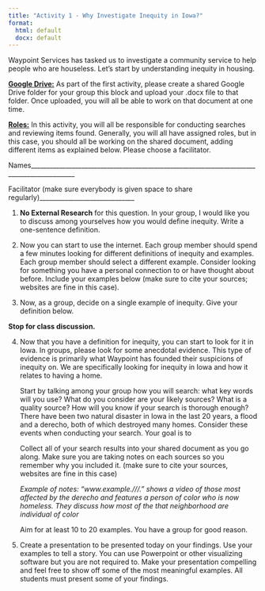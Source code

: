 ```yaml
---
title: "Activity 1 - Why Investigate Inequity in Iowa?"
format: 
  html: default
  docx: default
---
```


Waypoint Services has tasked us to investigate a community service to help people who are houseless. Let's start by understanding inequity in housing.

[**Google Drive:**]{.underline} As part of the first activity, please create a shared Google Drive folder for your group this block and upload your .docx file to that folder. Once uploaded, you will all be able to work on that document at one time.

[**Roles:**]{.underline} In this activity, you will all be responsible for conducting searches and reviewing items found. Generally, you will all have assigned roles, but in this case, you should all be working on the shared document, adding different items as explained below. Please choose a facilitator.

Names\_\_\_\_\_\_\_\_\_\_\_\_\_\_\_\_\_\_\_\_\_\_\_\_\_\_\_\_\_\_\_\_\_\_\_\_\_\_\_\_\_\_\_\_\_\_\_\_\_\_\_\_\_\_\_\_\_\_\_\_\_\_\_\_\_\_\_\_\_\_\_\_\_\_\_\_\_\_\_\_\_\_\_\_\_\_\_\_\_\_\_\_

Facilitator (make sure everybody is given space to share regularly)\_\_\_\_\_\_\_\_\_\_\_\_\_\_\_\_\_\_\_\_\_\_\_\_\_\_\_\_\_\_

1.  **No External Research** for this question. In your group, I would like you to discuss among yourselves how you would define inequity. Write a one-sentence definition.

2.  Now you can start to use the internet. Each group member should spend a few minutes looking for different definitions of inequity and examples. Each group member should select a different example. Consider looking for something you have a personal connection to or have thought about before. Include your examples below (make sure to cite your sources; websites are fine in this case).

3.  Now, as a group, decide on a single example of inequity. Give your definition below.

**Stop for class discussion.**

4.  Now that you have a definition for inequity, you can start to look for it in Iowa. In groups, please look for some anecdotal evidence. This type of evidence is primarily what Waypoint has founded their suspicions of inequity on. We are specifically looking for inequity in Iowa and how it relates to having a home.

    Start by talking among your group how you will search: what key words will you use? What do you consider are your likely sources? What is a quality source? How will you know if your search is thorough enough? There have been two natural disaster in Iowa in the last 20 years, a flood and a derecho, both of which destroyed many homes. Consider these events when conducting your search. Your goal is to

    Collect all of your search results into your shared document as you go along. Make sure you are taking notes on each sources so you remember why you included it. (make sure to cite your sources, websites are fine in this case)

    *Example of notes: "www.example.///." shows a video of those most affected by the derecho and features a person of color who is now homeless. They discuss how most of the that neighborhood are individual of color*

    Aim for at least 10 to 20 examples. You have a group for good reason.

5.  Create a presentation to be presented today on your findings. Use your examples to tell a story. You can use Powerpoint or other visualizing software but you are not required to. Make your presentation compelling and feel free to show off some of the most meaningful examples. All students must present some of your findings.
